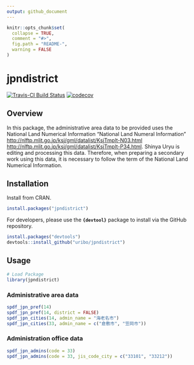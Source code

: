 ```yaml
---
output: github_document
---
```


<!-- README.md is generated from README.Rmd. Please edit that file -->

```r
knitr::opts_chunk$set(
  collapse = TRUE,
  comment = "#>",
  fig.path = "README-",
  warning = FALSE
)
```

# jpndistrict

[![Travis-CI Build Status](https://travis-ci.org/uribo/jpndistrict.svg?branch=master)](https://travis-ci.org/uribo/jpndistrict) [![codecov](https://codecov.io/gh/uribo/jpndistrict/branch/master/graph/badge.svg)](https://codecov.io/gh/uribo/jpndistrict)

## Overview

In this package, the administrative area data to be provided uses the National Land Numerical Information "National Land Numeral Information" <http://nlftp.mlit.go.jp/ksj/gml/datalist/KsjTmplt-N03.html> <http://nlftp.mlit.go.jp/ksj/gml/datalist/KsjTmplt-P34.html>. Shinya Uryu is editing and processing this data. Therefore, when preparing a secondary work using this data, it is necessary to follow the term of the National Land Numerical Information.

## Installation

Install from CRAN.

```r
install.packages("jpndistrict")
```

For developers, please use the **`{devtool}`** package to install via the GitHub repository.

```r
install.packages("devtools")
devtools::install_github("uribo/jpndistrict")
```

## Usage

```r
# Load Package
library(jpndistrict)
```

### Administrative area data

```r
spdf_jpn_pref(14)
spdf_jpn_pref(14, district = FALSE)
spdf_jpn_cities(14, admin_name = "海老名市")
spdf_jpn_cities(33, admin_name = c("倉敷市", "笠岡市"))
```

### Administration office data

```r
spdf_jpn_admins(code = 33)
spdf_jpn_admins(code = 33, jis_code_city = c("33101", "33212"))
```
